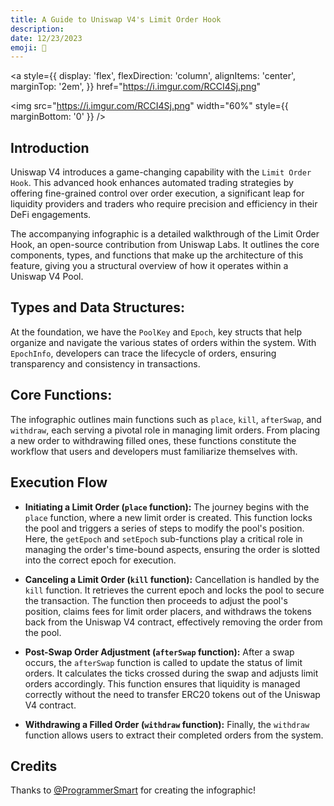 ```yaml
---
title: A Guide to Uniswap V4's Limit Order Hook
description: 
date: 12/23/2023
emoji: 🔁
---
```


<a
  style={{
    display: 'flex',
    flexDirection: 'column',
    alignItems: 'center',
    marginTop: '2em',
  }}
  href="https://i.imgur.com/RCCI4Sj.png"
>
  <img
    src="https://i.imgur.com/RCCI4Sj.png"
    width="60%"
    style={{ marginBottom: '0' }}
  />
</a>

## Introduction
Uniswap V4 introduces a game-changing capability with the `Limit Order Hook`. This advanced hook enhances automated trading strategies by offering fine-grained control over order execution, a significant leap for liquidity providers and traders who require precision and efficiency in their DeFi engagements.

The accompanying infographic is a detailed walkthrough of the Limit Order Hook, an open-source contribution from Uniswap Labs. It outlines the core components, types, and functions that make up the architecture of this feature, giving you a structural overview of how it operates within a Uniswap V4 Pool.

## Types and Data Structures:
At the foundation, we have the `PoolKey` and `Epoch`, key structs that help organize and navigate the various states of orders within the system. With `EpochInfo`, developers can trace the lifecycle of orders, ensuring transparency and consistency in transactions.

##  Core Functions:
The infographic outlines main functions such as `place`, `kill`, `afterSwap`, and `withdraw`, each serving a pivotal role in managing limit orders. From placing a new order to withdrawing filled ones, these functions constitute the workflow that users and developers must familiarize themselves with.

## Execution Flow
- **Initiating a Limit Order (`place` function):** The journey begins with the `place` function, where a new limit order is created. This function locks the pool and triggers a series of steps to modify the pool's position. Here, the `getEpoch` and `setEpoch` sub-functions play a critical role in managing the order's time-bound aspects, ensuring the order is slotted into the correct epoch for execution.

- **Canceling a Limit Order (`kill` function):** Cancellation is handled by the `kill` function. It retrieves the current epoch and locks the pool to secure the transaction. The function then proceeds to adjust the pool's position, claims fees for limit order placers, and withdraws the tokens back from the Uniswap V4 contract, effectively removing the order from the pool.

- **Post-Swap Order Adjustment (`afterSwap` function):** After a swap occurs, the `afterSwap` function is called to update the status of limit orders. It calculates the ticks crossed during the swap and adjusts limit orders accordingly. This function ensures that liquidity is managed correctly without the need to transfer ERC20 tokens out of the Uniswap V4 contract.

- **Withdrawing a Filled Order (`withdraw` function):** Finally, the `withdraw` function allows users to extract their completed orders from the system.
  
## Credits
Thanks to [@ProgrammerSmart](https://twitter.com/ProgrammerSmart) for creating the infographic!
